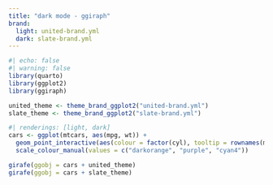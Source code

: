 ---
title: "dark mode - ggiraph"
brand:
  light: united-brand.yml
  dark: slate-brand.yml
---

```{r}
#| echo: false
#| warning: false
library(quarto)
library(ggplot2)
library(ggiraph)

united_theme <- theme_brand_ggplot2("united-brand.yml")
slate_theme <- theme_brand_ggplot2("slate-brand.yml")
```

```{r}
#| renderings: [light, dark]
cars <- ggplot(mtcars, aes(mpg, wt)) +
  geom_point_interactive(aes(colour = factor(cyl), tooltip = rownames(mtcars))) +
  scale_colour_manual(values = c("darkorange", "purple", "cyan4"))

girafe(ggobj = cars + united_theme)
girafe(ggobj = cars + slate_theme)
```
